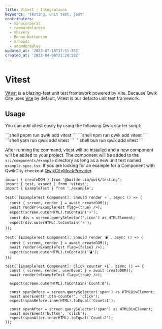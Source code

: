 ```yaml
---
title: Vitest | Integrations
keywords: 'testing, unit test, jest'
contributors:
  - manucorporat
  - reemardelarosa
  - mhevery
  - Benny-Nottonson
  - mrhoodz
  - adamdbradley
updated_at: '2023-07-18T17:51:35Z'
created_at: '2023-04-06T21:28:28Z'
---
```



# Vitest

[Vitest](https://vitest.dev/) is a blazing-fast unit test framework powered by Vite. Because Qwik City uses [Vite](https://vitejs.dev/) by default, Vitest is our defacto unit test framework.

## Usage

You can add vitest easily by using the following Qwik starter script:


<PackageManagerTabs>
<span q:slot="pnpm">
```shell
pnpm run qwik add vitest
```
</span>
<span q:slot="npm">
```shell
npm run qwik add vitest
```
</span>
<span q:slot="yarn">
```shell
yarn run qwik add vitest
```
</span>
<span q:slot="bun">
```shell
bun run qwik add vitest
```
</span>
</PackageManagerTabs>

After running the command, vitest will be installed and a new component will be added to your project. The component will be added to the `src/components/example` directory as long as a new unit test named `example.spec.tsx`.
If you are looking for an example for a Component with QwikCity checkout [QwikCityMockProvider](/docs/(qwikcity)/api/index.mdx#qwikcitymockprovider).

```tsx title="example.spec.tsx"
import { createDOM } from '@builder.io/qwik/testing';
import { test, expect } from 'vitest';
import { ExampleTest } from './example';

test(`[ExampleTest Component]: Should render ⭐`, async () => {
  const { screen, render } = await createDOM();
  await render(<ExampleTest flag={true} />);
  expect(screen.outerHTML).toContain('⭐');
  const div = screen.querySelector('.icon') as HTMLElement;
  expect(div.outerHTML).toContain('⭐');
});

test(`[ExampleTest Component]: Should render 💣`, async () => {
  const { screen, render } = await createDOM();
  await render(<ExampleTest flag={false} />);
  expect(screen.outerHTML).toContain('💣');
});

test(`[ExampleTest Component]: Click counter +1`, async () => {
  const { screen, render, userEvent } = await createDOM();
  await render(<ExampleTest flag={true} />);

  expect(screen.outerHTML).toContain('Count:0');

  const spanBefore = screen.querySelector('span') as HTMLDivElement;
  await userEvent('.btn-counter', 'click');
  expect(spanBefore.innerHTML).toEqual('Count:1');

  const spanAfter = screen.querySelector('span') as HTMLDivElement;
  await userEvent('button', 'click');
  expect(spanAfter.innerHTML).toEqual('Count:2');
});
```
